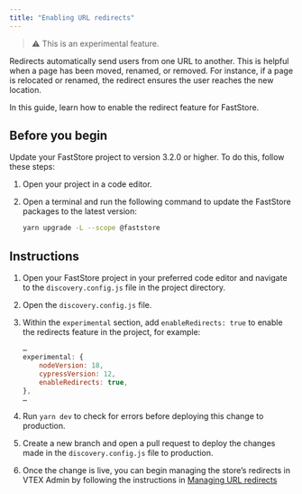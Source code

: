 ```yaml
---
title: "Enabling URL redirects"
---
```


> ⚠️ This is an experimental feature. 

Redirects automatically send users from one URL to another. This is helpful when a page has been moved, renamed, or removed. For instance, if a page is relocated or renamed, the redirect ensures the user reaches the new location.

In this guide, learn how to enable the redirect feature for FastStore.

## Before you begin

Update your FastStore project to version 3.2.0 or higher. To do this, follow these steps:

1. Open your project in a code editor.

2. Open a terminal and run the following command to update the FastStore packages to the latest version:
	
	```bash
    yarn upgrade -L --scope @faststore
    ```

## Instructions

1. Open your FastStore project in your preferred code editor and navigate to the `discovery.config.js` file in the project directory.
2. Open the `discovery.config.js` file.
3. Within the `experimental` section, add `enableRedirects: true` to enable the redirects feature in the project, for example:

    ```discovery.config.js
    …
    experimental: {
        nodeVersion: 18,
        cypressVersion: 12,
        enableRedirects: true,
    },
    …
    ```

4. Run `yarn dev` to check for errors before deploying this change to production.
5. Create a new branch and open a pull request to deploy the changes made in the `discovery.config.js` file to production.
6. Once the change is live, you can begin managing the store’s redirects in VTEX Admin by following the instructions in [Managing URL redirects](https://help.vtex.com/tutorial/managing-url-redirects--3UJuFrU8imSVWg134mkvJV)
